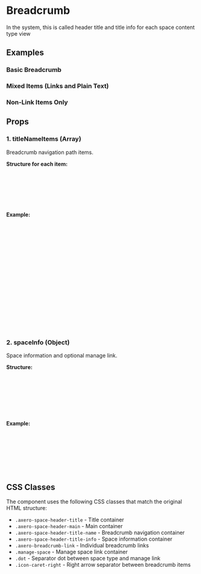 
<Meta of={BreadcrumbStories} />

# Breadcrumb
In the system, this is called header title and title info for each space content type view  

## Examples

### Basic Breadcrumb

<Canvas of={BreadcrumbStories.Default} />

### Mixed Items (Links and Plain Text)

<Canvas of={BreadcrumbStories.WithMixedItems} />

### Non-Link Items Only

<Canvas of={BreadcrumbStories.WithNonLinkItems} />

## Props

### 1. **titleNameItems** (Array)
Breadcrumb navigation path items.

**Structure for each item:**
```javascript
{
  id: 1,                  // Unique identifier (string | number)
  name: 'Home',           // Display text (required)
  href: '/home',          // Link URL (optional)
  title: 'Go to Home'     // Tooltip text
}
```

**Example:**
```javascript
const titleNameItems = [
  {
    id: 1,
    name: 'Home',
    href: '/home',
    title: 'Go to Home'
  },
  {
    id: 2,
    name: 'Projects',
    href: '/projects',
    title: 'Go to Projects'
  },
  {
    id: 3,
    name: 'Design System'
    // No href: renders as plain text
  }
];
```

### 2. **spaceInfo** (Object)
Space information and optional manage link.

**Structure:**
```javascript
{
  type: 'Private Space',            // Space type (required)
  manageLink: {                     // Management link (optional)
    name: 'Manage Space',           // Display text (optional, default: 'Manage Space')
    href: '/manage-space'           // Link URL
  }
}
```

**Example:**
```javascript
const spaceInfo = {
  type: 'Private Space',
  manageLink: {
    name: 'Manage Space',
    href: '/manage-space'
  }
};
```

## CSS Classes

The component uses the following CSS classes that match the original HTML structure:

- `.axero-space-header-title` - Title container
- `.axero-space-header-main` - Main container
- `.axero-space-header-title-name` - Breadcrumb navigation container
- `.axero-space-header-title-info` - Space information container
- `.axero-breadcrumb-link` - Individual breadcrumb links
- `.manage-space` - Manage space link container
- `.dot` - Separator dot between space type and manage link
- `.icon-caret-right` - Right arrow separator between breadcrumb items

